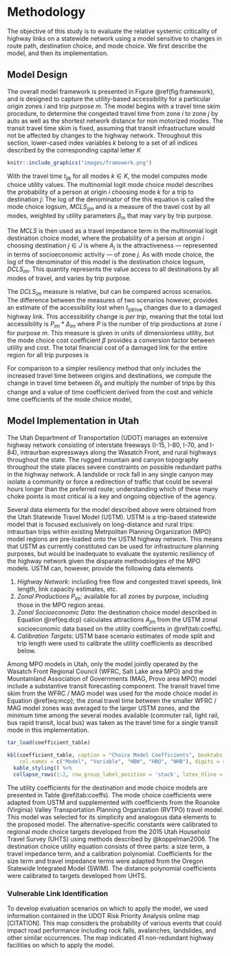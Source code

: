 # Methodology {#methodology}

The objective of this study is to evaluate the relative systemic criticality of 
highway links on a statewide network using a model sensitive to changes in route
path, destination choice, and mode choice. We first describe the model, and then
its implementation.

## Model Design
The overall model framework is presented in Figure \@ref(fig:framework), and is
designed to capture the utility-based accessibility for a particular origin 
zones $i$ and trip purpose $m$. The model begins with a travel time skim
procedure, to determine the congested travel time from zone $i$ to zone $j$ by
auto as well as the shortest network distance for non motorized modes. The
transit travel time skim is fixed, assuming that transit infrastructure would
not be affected by changes to the highway network. Throughout this section,
lower-cased index variables $k$ belong to a set of all indices described by the
corresponding capital letter $K$

```r
knitr::include_graphics("images/framework.png")
```

With the travel time $t_{ijk}$ for all modes $k \in K$, the model computes
mode choice utility values. The multinomial logit mode choice model describes
the probability of a person at origin $i$ choosing mode $k$ for a trip to
destination $j$:
\begin{equation}
\mathcal{P}_{ijm}(k) = \frac{\exp(f(\beta_{m}, t_{ijk}))}{\sum_{K}\exp(f(\beta_{m}, t_{ijk}))}
  (\#eq:mcp)
\end{equation}
The log of the denominator of the this equation is called the 
mode choice logsum, $MCLS_{ijm}$ and is a measure of the travel cost by all 
modes, weighted by utility parameters $\beta_m$ that may vary by trip purpose.

The $MCLS$ is then used as a travel impedance term in the multinomial logit 
destination choice model, where the probability of a person at origin $i$
choosing destination $j \in J$ is
\begin{equation}
\mathcal{P}_{im}(j) = \frac{\exp(f(\gamma_{m}, MCLS_{ijm}, A_j))}{\sum_{J}\exp(f(\gamma_{m}, MCLS_{ijm}, A_j))}
  (\#eq:dcp)
\end{equation}
where $A_j$ is the attractiveness --- represented in terms of socioeconomic activity
--- of zone $j$. As with mode choice, the log of the denominator of this model is the destination
choice logsum, $DCLS_{im}$. This quantity represents the value access to all destinations
by all modes of travel, and varies by trip purpose. 

The $DCLS_{im}$ measure is relative, but can be compared across scenarios. The 
difference between the measures of two scenarios 
\begin{equation}
\Delta_{im} = DCLS_{im}^{\mathrm{Base}} - DCLS_{im}^{\mathrm{Scenario}}
  (\#eq:deltas)
\end{equation}
however, provides an estimate of the accessibility lost when $t_{ij\mathrm{drive}}$
changes due to a damaged highway link. This accessibility change is *per trip*, 
meaning that the total lost accessibility is $P_{im} * \Delta_{im}$ where $P$ is
the number of trip productions at zone $i$ for purpose $m$. This measure is
given in units of dimensionless utility, but the mode choice cost coefficient 
$\beta$ provides a conversion factor between utility and cost. The total financial
cost of a damaged link for the entire region for all trip purposes is
\begin{equation}
\mathrm{Cost} = \sum_{I}\sum_{M} -1 / \beta_{\mathrm{cost},m} * P_{im} \Delta_{im}
  (\#eq:totalcost)
\end{equation}

For comparison to a simpler resiliency method that only includes the increased
travel time between origins and destinations, we compute the change in travel
time between $\delta t_{ij}$ and multiply the number of trips by this change 
and a value of time coefficient derived from the cost and vehicle time coefficients
of the mode choice model,
\begin{equation}
\mathrm{Cost}' =  \sum_I \sum_J \sum_M \frac{\beta_{\mathrm{time}, m} }{\beta_{\mathrm{cost}, m}} T_{ijm} t_{ijm}
  (\#eq:ttmethod)
\end{equation}


## Model Implementation in Utah
The Utah Department of Transportation (UDOT) manages an extensive highway
network consisting of interstate freeways (I-15, I-80, I-70, and I-84),
intraurban expressways along the Wasatch Front, and rural highways throughout
the state. The rugged mountain and canyon topography throughout the state places
severe constraints on possible redundant paths in the highway network. A
landslide or rock fall in any single canyon may isolate a community or force a
redirection of traffic that could be several hours longer than the preferred
route; understanding which of these many choke points is most critical is a key
and ongoing objective of the agency.

Several data elements for the model described above were obtained from the Utah
Statewide Travel Model (USTM). USTM is a trip-based statewide model that is
focused exclusively on long-distance and rural trips: intraurban trips within
existing Metrpolitan Planning Organization (MPO) model regions are pre-loaded 
onto the USTM highway network. This means that USTM as currently constituted can
be used for infrastructure planning purposes, but would be inadequate to 
evaluate the systemic resiliency of the highway network given the disparate
methodologies of the MPO models. USTM can, however, provide the following 
data elements

   1.	*Highway Network*: including free flow and congested travel speeds, 
   link length, link capacity estimates, etc.
   2.	*Zonal Productions* $P_{im}$: available for all zones by purpose, 
   including those in the MPO region areas.
   3.	*Zonal Socioeconomic Data*: the destination choice model described in
   Equation \@ref(eq:dcp) calculates attractions $A_{jm}$ from the USTM zonal
   socioeconomic data based on the utility coefficients in \@ref(tab:coeffs).
   4. *Calibration Targets*: USTM base scenario estimates of mode split and
   trip length were used to calibrate the utility coefficients as described 
   below.

Among MPO models in Utah, only the model jointly operated by the 
Wasatch Front Regional Council (WFRC, Salt Lake area MPO) and the  
Mountainland Association of Governments (MAG, Provo area MPO) model include a 
substantive transit forecasting component. The transit travel time skim from the 
WFRC / MAG model was used for the mode choice model in Equation \@ref(eq:mcp); 
the zonal travel time between the smaller WFRC / MAG model zones was averaged 
to the larger USTM zones, and the minimum time among the several modes available
(commuter rail, light rail, bus rapid transit, local bus) was taken as the travel
time for a single transit mode in this implementation.

```r
tar_load(coefficient_table)

kbl(coefficient_table, caption = "Choice Model Coefficients", booktabs = TRUE,
    col.names = c("Model", "Variable", "HBW", "HBO", "NHB"), digits = 4) %>%
  kable_styling() %>%
  collapse_rows(1:2, row_group_label_position = 'stack', latex_hline = "major")
```

The utility coefficients for the destination and mode choice models are
presented in Table \@ref(tab:coeffs). The mode choice coefficients were adapted
from USTM and supplemented with coefficients from the  Roanoke (Virginia)
Valley Transportation Planning Organization (RVTPO) travel model. This model was
selected for its simplicity and analogous data elements to the proposed model.
The alternative-specific constants were calibrated to regional mode choice
targets developed from the 2015 Utah Household Travel Survey (UHTS) using 
methods described by @koppelman2006.
The destination choice utility equation consists of three parts: a size term, 
a travel impedance term, and a calibration polynomial. Coefficients for the
size term and travel impedance terms were adapted from the Oregon
Statewide Integrated Model (SWIM). The distance polynomial coefficients were 
calibrated to targets developed from UHTS.

### Vulnerable Link Identification
To develop evaluation scenarios on which to apply the model, we used information
contained in the UDOT Risk Priority Analysis online map [CITATION]. This map
considers the probability of various events that could impact road performance 
including rock falls, avalanches, landslides, and other similar occurrences.
The map indicated 41 non-redundant highway facilities on which to apply the model.


